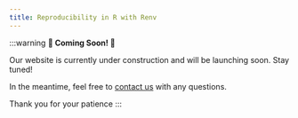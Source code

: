 ```yaml
---
title: Reproducibility in R with Renv
---
```


:::warning
**🚧 Coming Soon! 🚧**

Our website is currently under construction and will be launching soon.
Stay tuned!

In the meantime, feel free to [contact us](mailto:benjamin.bromberg@tufts.edu)
with any questions.

Thank you for your patience
:::

